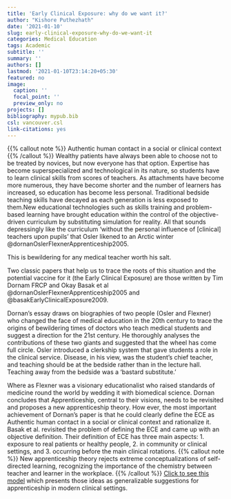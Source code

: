 ```yaml
---
title: 'Early Clinical Exposure: why do we want it?'
author: "Kishore Puthezhath"
date: '2021-01-10'
slug: early-clinical-exposure-why-do-we-want-it
categories: Medical Education
tags: Academic
subtitle: ''
summary: ''
authors: []
lastmod: '2021-01-10T23:14:20+05:30'
featured: no
image:
  caption: ''
  focal_point: ''
  preview_only: no
projects: []
bibliography: mypub.bib
csl: vancouver.csl
link-citations: yes
---
```

{{% callout note %}}
Authentic human contact in a social or clinical context
{{% /callout %}}
Wealthy patients have always been able to choose not to be treated by novices, but now everyone has that option. Expertise has become superspecialized and technological in its nature, so students have to learn clinical skills from scores of teachers. As attachments have become more numerous, they have become shorter and the number of learners has increased, so education has become less personal. Traditional bedside teaching skills have decayed as each generation is less exposed to them.New educational technologies such as skills training and problem-based learning have brought education within the control of the objective-driven curriculum by substituting simulation for reality. All that sounds depressingly like the curriculum ‘without the personal influence of [clinical] teachers upon pupils’ that Osler likened to an Arctic winter  @dornanOslerFlexnerApprenticeship2005.

This is bewildering for any medical teacher worth his salt.

Two classic papers that help us to trace the roots of this situation and the potential vaccine for it (the Early Clinical Exposure) are those written by Tim Dornam FRCP and Okay Basak et al @dornanOslerFlexnerApprenticeship2005 and @basakEarlyClinicalExposure2009.

Dornan’s essay draws on biographies of two people (Osler and Flexner) who changed the face of medical education in the 20th century to trace the origins of bewildering times of doctors who teach medical students and suggest a direction for the 21st century. He thoroughly analyses the contributions of these two giants and suggested that the wheel has come full circle. Osler introduced a clerkship system that gave students a role in the clinical service. Disease, in his view, was the student’s chief teacher, and teaching should be at the bedside rather than in the lecture hall. Teaching away from the bedside was a ‘bastard substitute.’

Where as Flexner was a visionary educationalist who raised standards of medicine round the world by wedding it with biomedical science. Dornan concludes that Apprenticeship, central to their visions, needs to be revisited and proposes a new apprenticeship theory. How ever, the most important achievement of Dornan’s paper is that he could clearly define the ECE as Authentic human contact in a social or clinical context and rationalize it. Basak et al. revisited the problem of defining the ECE and came up with an objective definition. Their definition of ECE has three main aspects: 1. exposure to real patients or healthy people, 2. in community or clinical settings, and 3. occurring before the main clinical rotations.
{{% callout note %}}
New apprenticeship theory rejects extreme conceptualizations of self-directed learning, recognizing the importance of the chemistry between teacher and learner in the workplace.
{{% /callout %}}
[Click to see this model](https://www.ncbi.nlm.nih.gov/pmc/articles/PMC1079407/table/tbl1/?report=objectonly) which presents those ideas as generalizable suggestions for apprenticeship in modern clinical settings.
